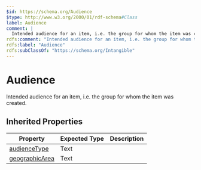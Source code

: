```yaml
---
$id: https://schema.org/Audience
$type: http://www.w3.org/2000/01/rdf-schema#Class
label: Audience
comment: |
  Intended audience for an item, i.e. the group for whom the item was created.
rdfs:comment: "Intended audience for an item, i.e. the group for whom the item was created."
rdfs:label: "Audience"
rdfs:subClassOf: "https://schema.org/Intangible"
---
```


# Audience

Intended audience for an item, i.e. the group for whom the item was created.

## Inherited Properties

| Property | Expected Type | Description |
| --- | --- | --- |
| [audienceType](https://schema.org/audienceType) | Text |  |
| [geographicArea](https://schema.org/geographicArea) | Text |  |
